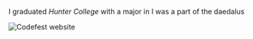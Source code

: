 

I graduated *Hunter College* with a major in
I was a part of the daedalus

<Img
  src="images/codefest.png"
  alt="Codefest website"
  height={250}
  width={450}
/>
